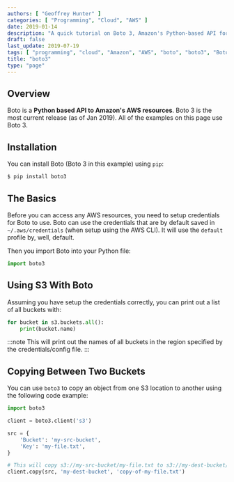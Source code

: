 ```yaml
---
authors: [ "Geoffrey Hunter" ]
categories: [ "Programming", "Cloud", "AWS" ]
date: 2019-01-14
description: "A quick tutorial on Boto 3, Amazon's Python-based API for AWS."
draft: false
last_update: 2019-07-19
tags: [ "programming", "cloud", "Amazon", "AWS", "boto", "boto3", "Boto 3", "cloud", "Python", "API", "S3", "libraries", "copy", "bucket", "key" ]
title: "boto3"
type: "page"
---
```


## Overview

Boto is a **Python based API to Amazon's AWS resources**. Boto 3 is the most current release (as of Jan 2019). All of the examples on this page use Boto 3.

## Installation

You can install Boto (Boto 3 in this example) using `pip`:

```sh
$ pip install boto3
```

## The Basics

Before you can access any AWS resources, you need to setup credentials for Boto to use. Boto can use the credentials that are by default saved in `~/.aws/credentials` (when setup using the AWS CLI). It will use the `default` profile by, well, default.

Then you import Boto into your Python file:

```python
import boto3
```

## Using S3 With Boto

Assuming you have setup the credentials correctly, you can print out a list of all buckets with:

```python
for bucket in s3.buckets.all():
    print(bucket.name)
```

:::note
This will print out the names of all buckets in the region specified by the credentials/config file.
:::

## Copying Between Two Buckets

You can use `boto3` to copy an object from one S3 location to another using the following code example:

```python
import boto3

client = boto3.client('s3')

src = {
    'Bucket': 'my-src-bucket',
    'Key': 'my-file.txt',
}

# This will copy s3://my-src-bucket/my-file.txt to s3://my-dest-bucket/copy-of-my-file.txt
client.copy(src, 'my-dest-bucket', 'copy-of-my-file.txt')
```
